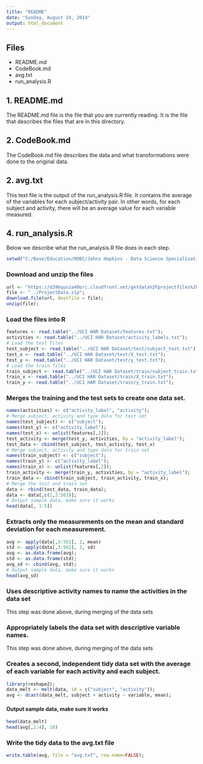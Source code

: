 ```yaml
---
title: "README"
date: "Sunday, August 24, 2014"
output: html_document
---
```


## Files

- README.md
- CodeBook.md
- avg.txt
- run_analysis.R


## 1. README.md

The README.md file is the file that you are currently reading. It is the file that describes the files that are in this directory.

## 2. CodeBook.md

The CodeBook.md file describes the data and what transformations were done to the original data.

## 2. avg.txt

This text file is the output of the run_analysis.R file. It contains the average of the variables for each subject/activity pair. In other words, for each subject and activity, there will be an average value for each variable measured. 

## 4. run_analysis.R

Below we describe what the run_analysis.R file does in each step.

```r
setwd("C:/Base/Education/MOOC/Johns Hopkins - Data Science Specialization/Getting and Cleaning Data/GettingAndCleaningDataProject");
```

### Download and unzip the files
```r
url <- "https://d396qusza40orc.cloudfront.net/getdata%2Fprojectfiles%2FUCI%20HAR%20Dataset.zip";
file <- "../ProjectData.zip";
download.file(url, destfile = file);
unzip(file);
```

### Load the files into R
```r
features <- read.table("../UCI HAR Dataset/features.txt");
activities <- read.table("../UCI HAR Dataset/activity_labels.txt");
# Load the test files
test_subject <- read.table("../UCI HAR Dataset/test/subject_test.txt");
test_x <- read.table("../UCI HAR Dataset/test/X_test.txt");
test_y <- read.table("../UCI HAR Dataset/test/y_test.txt");
# Load the train files
train_subject <- read.table("../UCI HAR Dataset/train/subject_train.txt");
train_x <- read.table("../UCI HAR Dataset/train/X_train.txt");
train_y <- read.table("../UCI HAR Dataset/train/y_train.txt");
```

### Merges the training and the test sets to create one data set.
```r
names(activities) <- c("activity_label", "activity");
# Merge subject, activity and type data for test set
names(test_subject) <- c("subject");
names(test_y) <- c("activity_label");
names(test_x) <- unlist(features[,2]);
test_activity <- merge(test_y, activities, by = "activity_label");
test_data <- cbind(test_subject, test_activity, test_x)
# Merge subject, activity and type data for train set
names(train_subject) <- c("subject");
names(train_y) <- c("activity_label");
names(train_x) <- unlist(features[,2]);
train_activity <- merge(train_y, activities, by = "activity_label");
train_data <- cbind(train_subject, train_activity, train_x);
# Merge the test and train set
data <- rbind(test_data, train_data);
data <- data[,c(1,3:563)];
# Output sample data, make sure it works
head(data[, 1:5])
```

### Extracts only the measurements on the mean and standard deviation for each measurement. 
```r
avg <- apply(data[,3:562], 2, mean)
std <- apply(data[,3:562], 2, sd)
avg <- as.data.frame(avg);
std <- as.data.frame(std);
avg_sd <- cbind(avg, std);
# Output sample data, make sure it works
head(avg_sd)
```

### Uses descriptive activity names to name the activities in the data set
This step was done above, during merging of the data sets

### Appropriately labels the data set with descriptive variable names. 
This step was done above, during merging of the data sets

### Creates a second, independent tidy data set with the average of each variable for each activity and each subject. 
```r
library(reshape2);
data_melt <- melt(data, id = c("subject", "activity"));
avg <- dcast(data_melt, subject + activity ~ variable, mean);
```
#### Output sample data, make sure it works
```r
head(data_melt)
head(avg[,1:4], 10)
```


### Write the tidy data to the avg.txt file
```r
write.table(avg, file = "avg.txt", row.name=FALSE);
```